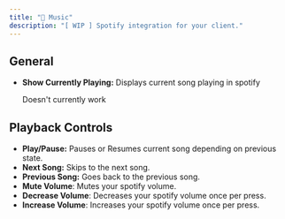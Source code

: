 ```yaml
---
title: "🎵 Music"
description: "[ WIP ] Spotify integration for your client."
---
```


## General

- **Show Currently Playing:** Displays current song playing in spotify

  <Warning>
    Doesn't currently work
  </Warning>

## Playback Controls

- **Play/Pause:** Pauses or Resumes current song depending on previous state.
- **Next Song:** Skips to the next song.
- **Previous Song:** Goes back to the previous song.
- **Mute Volume**: Mutes your spotify volume.
- **Decrease Volume**: Decreases your spotify volume once per press.
- **Increase Volume**: Increases your spotify volume once per press.
